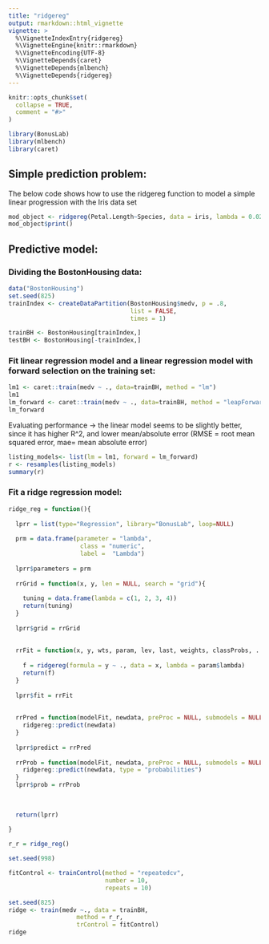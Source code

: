 ```yaml
---
title: "ridgereg"
output: rmarkdown::html_vignette
vignette: >
  %\VignetteIndexEntry{ridgereg}
  %\VignetteEngine{knitr::rmarkdown}
  %\VignetteEncoding{UTF-8}
  %\VignetteDepends{caret}
  %\VignetteDepends{mlbench}
  %\VignetteDepends{ridgereg}
---
```


```r
knitr::opts_chunk$set(
  collapse = TRUE,
  comment = "#>"
)
```

```r
library(BonusLab)
library(mlbench)
library(caret)
```

## Simple prediction problem:  
The below code shows how to use the ridgereg function to model a simple linear progression with the Iris data set  
```r
mod_object <- ridgereg(Petal.Length~Species, data = iris, lambda = 0.02)
mod_object$print()
```


## Predictive model:  

### Dividing the BostonHousing data:  
```r
data("BostonHousing")
set.seed(825)
trainIndex <- createDataPartition(BostonHousing$medv, p = .8, 
                                  list = FALSE, 
                                  times = 1)

trainBH <- BostonHousing[trainIndex,]
testBH <- BostonHousing[-trainIndex,]
```   

### Fit linear regression model and a linear regression model with forward selection on the training set:  
```r
lm1 <- caret::train(medv ~ ., data=trainBH, method = "lm")
lm1
lm_forward <- caret::train(medv ~ ., data=trainBH, method = "leapForward")
lm_forward
```

Evaluating performance  -> the linear model seems to be slightly better, since it has higher R^2, and lower mean/absolute error
(RMSE = root mean squared error, mae= mean absolute error)  

```r
listing_models<- list(lm = lm1, forward = lm_forward)
r <- resamples(listing_models)
summary(r)
```

### Fit a ridge regression model:
```r
ridge_reg = function(){
  
  lprr = list(type="Regression", library="BonusLab", loop=NULL)
  
  prm = data.frame(parameter = "lambda",
                    class = "numeric",
                    label =  "Lambda")
  
  lprr$parameters = prm
  
  rrGrid = function(x, y, len = NULL, search = "grid"){
    
    tuning = data.frame(lambda = c(1, 2, 3, 4))
    return(tuning)
  }
  
  lprr$grid = rrGrid
  
  
  rrFit = function(x, y, wts, param, lev, last, weights, classProbs, ...){
    
    f = ridgereg(formula = y ~ ., data = x, lambda = param$lambda)
    return(f)
  }
  
  lprr$fit = rrFit
  
  
  rrPred = function(modelFit, newdata, preProc = NULL, submodels = NULL){
    ridgereg::predict(newdata)
  }
  
  lprr$predict = rrPred
  
  rrProb = function(modelFit, newdata, preProc = NULL, submodels = NULL){
    ridgereg::predict(newdata, type = "probabilities")
  }
  lprr$prob = rrProb
  
 
  
  return(lprr)
  
}
```

```r

r_r = ridge_reg()

set.seed(998)

fitControl <- trainControl(method = "repeatedcv",
                           number = 10,
                           repeats = 10)

set.seed(825)
ridge <- train(medv ~., data = trainBH, 
                   method = r_r, 
                   trControl = fitControl)
ridge
```